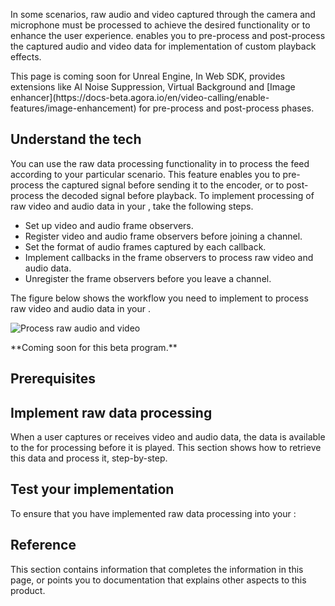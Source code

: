 

In some scenarios, raw audio and video captured through the camera and microphone must be processed to achieve the desired functionality or to enhance the user experience. <Vpd k="SDK" /> enables you to pre-process and post-process the captured audio and video data for implementation of custom playback effects.

<PlatformWrapper platform="unreal">
  This page is coming soon for Unreal Engine,
</PlatformWrapper>
<PlatformWrapper platform="web">
In Web SDK, <Vg k="COMPANY"/> provides extensions like <Link
  to="/video-calling/enable-features/ai-noise-suppression">AI Noise Suppression</Link>, <Link
  to="/video-calling/enable-features/virtual-background">Virtual Background</Link> and [Image enhancer](https://docs-beta.agora.io/en/video-calling/enable-features/image-enhancement) for
  pre-process and post-process phases.
</PlatformWrapper>
<PlatformWrapper notAllowed="web, unreal">

## Understand the tech

You can use the raw data processing functionality in <Vg k="VSDK" /> to process the feed according to your particular scenario. This feature enables you to pre-process the captured signal before sending it to the encoder, or to post-process the decoded signal before playback. To implement processing of raw video and audio data in your <Vpl k="CLIENT" />, take the following steps.

- Set up video and audio frame observers.
- Register video and audio frame observers before joining a channel.
- Set the format of audio frames captured by each callback.
- Implement callbacks in the frame observers to process raw video and audio data. 
- Unregister the frame observers before you leave a channel.

The figure below shows the workflow you need to implement to process raw video and audio data in your <Vpl k="CLIENT" />.

![Process raw audio and video](/images/video-sdk/process-raw-video-audio.png)

<PlatformWrapper platform="react-js">
**Coming soon for this beta program.**
</PlatformWrapper>
<PlatformWrapper notAllowed="react-js">

## Prerequisites

<Prerequites />

## Implement raw data processing

When a user captures or receives video and audio data, the data is available to the <Vpl k="CLIENT" /> for processing before it is played. This section shows how to retrieve this data and process it, step-by-step.

<ProjectImplement/>

## Test your implementation

To ensure that you have implemented raw data processing into your <Vpl k="CLIENT" />:

<ProjectTest/>


## Reference

This section contains information that completes the information in this page, or points you to documentation that explains other aspects to this product.

<Reference/>
</PlatformWrapper>
</PlatformWrapper>